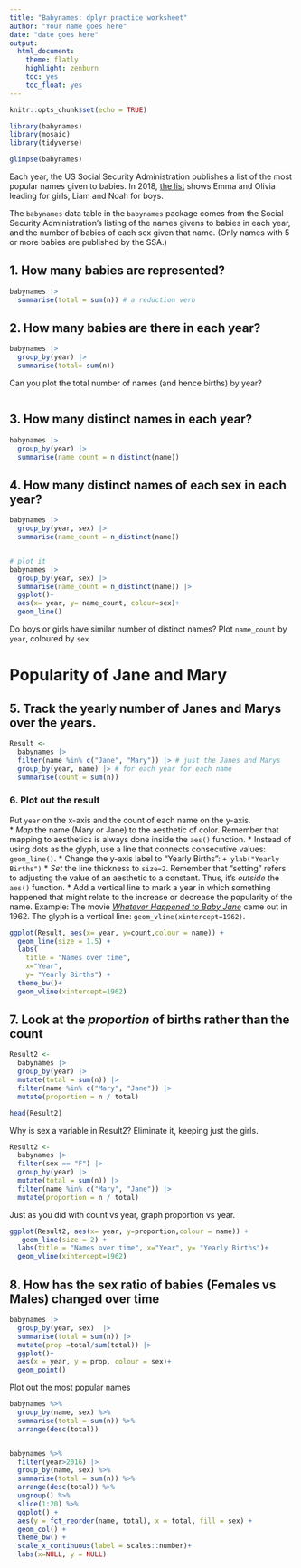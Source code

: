 ```yaml
---
title: "Babynames: dplyr practice worksheet"
author: "Your name goes here"
date: "date goes here"
output: 
  html_document:
    theme: flatly
    highlight: zenburn
    toc: yes
    toc_float: yes
---
```


```r
knitr::opts_chunk$set(echo = TRUE)
```

```r
library(babynames)
library(mosaic)
library(tidyverse)

glimpse(babynames)

```

Each year, the US Social Security Administration publishes a list of the most popular names given to babies.  In 2018, [the list](http://www.ssa.gov/oact/babynames/#ht=2) shows Emma and Olivia leading for girls, Liam and Noah for boys.

The `babynames` data table in the `babynames` package comes from the Social Security Administration's listing of the names givens to babies in each year, and the number of babies of each sex given that name. (Only names with 5 or more babies are published by the SSA.)


## 1. How many babies are represented?

```r
babynames |>
  summarise(total = sum(n)) # a reduction verb
```

## 2. How many babies are there in each year?

```r
babynames |> 
  group_by(year) |> 
  summarise(total= sum(n))


```
Can you plot the total number of names (and hence births) by year?
```r


```

## 3. How many distinct names in each year?

```r
babynames |>
  group_by(year) |>
  summarise(name_count = n_distinct(name))
```

## 4. How many distinct names of each sex in each year?

```r
babynames |>
  group_by(year, sex) |>
  summarise(name_count = n_distinct(name)) 


# plot it
babynames |>
  group_by(year, sex) |>
  summarise(name_count = n_distinct(name)) |> 
  ggplot()+
  aes(x= year, y= name_count, colour=sex)+
  geom_line()


```

Do boys or girls have similar number of distinct names? Plot `name_count` by `year`, coloured by `sex`

# Popularity of Jane and Mary

## 5. Track the yearly number of Janes and Marys over the years.

```r
Result <-
  babynames |>
  filter(name %in% c("Jane", "Mary")) |> # just the Janes and Marys
  group_by(year, name) |> # for each year for each name
  summarise(count = sum(n))
```

### 6. Plot out the result

Put `year` on the x-axis and the count of each name on the y-axis.  
* *Map* the name (Mary or Jane) to the aesthetic of color.  Remember that mapping to aesthetics is always done inside the `aes()` function.
* Instead of using dots as the glyph, use a line that connects consecutive values: `geom_line()`.
* Change the y-axis label to "Yearly Births": `+ ylab("Yearly Births")`
* *Set* the line thickness to `size=2`. Remember that "setting" refers to adjusting the value of an aesthetic to a constant.  Thus, it's *outside* the `aes()` function.
* Add a vertical line to mark a year in which something happened that might relate to the increase or decrease the popularity of the name.  Example: The movie [*Whatever Happened to Baby Jane*](http://en.wikipedia.org/wiki/What_Ever_Happened_to_Baby_Jane%3F_%281962_film%29) came out in 1962.  The glyph is a vertical line: `geom_vline(xintercept=1962)`.

```r

ggplot(Result, aes(x= year, y=count,colour = name)) +
  geom_line(size = 1.5) +
  labs(
    title = "Names over time", 
    x="Year", 
    y= "Yearly Births") +
  theme_bw()+
  geom_vline(xintercept=1962)
```



## 7. Look at the *proportion* of births rather than the count

```r

Result2 <-
  babynames |>
  group_by(year) |>
  mutate(total = sum(n)) |>
  filter(name %in% c("Mary", "Jane")) |>
  mutate(proportion = n / total)

head(Result2)
```

Why is sex a variable in Result2? Eliminate it, keeping just the girls.


```r
Result2 <-
  babynames |>
  filter(sex == "F") |>
  group_by(year) |>
  mutate(total = sum(n)) |>
  filter(name %in% c("Mary", "Jane")) |>
  mutate(proportion = n / total)

```


Just as you did with count vs year, graph proportion vs year.
```r
ggplot(Result2, aes(x= year, y=proportion,colour = name)) +
   geom_line(size = 2) +
  labs(title = "Names over time", x="Year", y= "Yearly Births")+
  geom_vline(xintercept=1962)

```

  
## 8. How has the sex ratio of babies (Females vs Males) changed over time 
```r



babynames |> 
  group_by(year, sex)  |> 
  summarise(total = sum(n)) |> 
  mutate(prop =total/sum(total)) |> 
  ggplot()+
  aes(x = year, y = prop, colour = sex)+
  geom_point()


```

Plot out the most popular names
```r
babynames %>%
  group_by(name, sex) %>%
  summarise(total = sum(n)) %>%
  arrange(desc(total))


babynames %>%
  filter(year>2016) |> 
  group_by(name, sex) %>%
  summarise(total = sum(n)) %>%
  arrange(desc(total)) %>%
  ungroup() %>%
  slice(1:20) %>%
  ggplot() +
  aes(y = fct_reorder(name, total), x = total, fill = sex) +
  geom_col() +
  theme_bw() +
  scale_x_continuous(label = scales::number)+
  labs(x=NULL, y = NULL)


```

